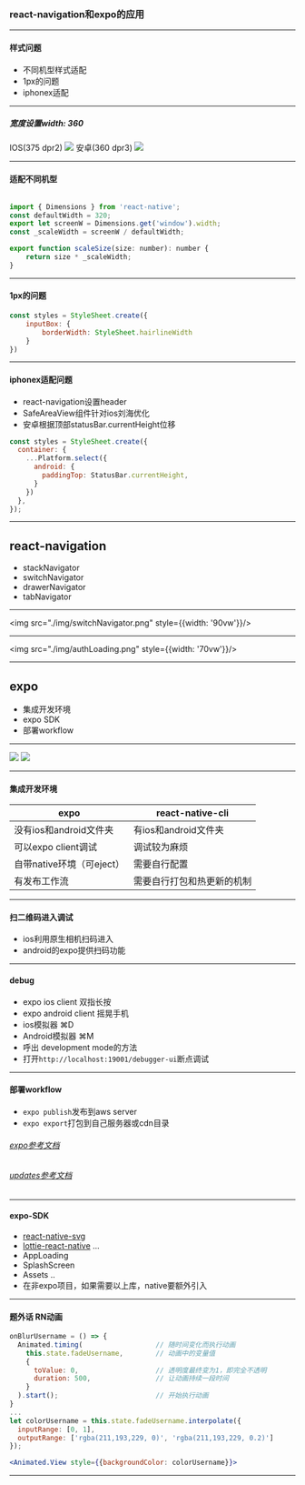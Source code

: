 


### react-navigation和expo的应用

----

#### 样式问题

- 不同机型样式适配
- 1px的问题
- iphonex适配


----

<h5>宽度设置width: 360</h5>
<div
style={{
    width: '100vw',
    height: '80vh',
    display: 'flex',
    alignItems: 'center',
    justifyContent: 'space-around',
    fontSize: '20px'
}}>
<span>IOS(375 dpr2)</span>
<img src='./img/ios-rn.jpeg' style={{width: '300px'}}/>
<span>安卓(360 dpr3)</span>
<img src='./img/android-rn.png' style={{width: '300px'}}/>
</div>

----

#### 适配不同机型

```javascript

import { Dimensions } from 'react-native';
const defaultWidth = 320;
export let screenW = Dimensions.get('window').width;
const _scaleWidth = screenW / defaultWidth;

export function scaleSize(size: number): number {
    return size * _scaleWidth;
}

```

----

#### 1px的问题

```javascript
const styles = StyleSheet.create({
    inputBox: {
        borderWidth: StyleSheet.hairlineWidth
    }
})

```

----

#### iphonex适配问题

- react-navigation设置header
- SafeAreaView组件针对ios刘海优化
- 安卓根据顶部statusBar.currentHeight位移

```javascript
const styles = StyleSheet.create({
  container: {
    ...Platform.select({
      android: {
        paddingTop: StatusBar.currentHeight,
      }
    })
  },
});
```

----

## react-navigation

- stackNavigator
- switchNavigator
- drawerNavigator
- tabNavigator

----


<img src="./img/switchNavigator.png" style={{width: '90vw'}}/>

----

<img src="./img/authLoading.png" style={{width: '70vw'}}/>

----

## expo

- 集成开发环境
- expo SDK
- 部署workflow

----

<div
style={{
    width: '100vw',
    height: '100vh',
    backgroundColor: '#4630EB',
    display: 'flex',
    alignItems: 'center',
    justifyContent: 'center'
}}>
<img src='./img/android-qrcode.png' style={{ width: '200px',  height: '200px' }}/>
<img src='https://d30j33t1r58ioz.cloudfront.net/static/images/expo-client-iphone.png' />
</div>

----

#### 集成开发环境

| expo          | react-native-cli  |
| ------------- | -------------     | 
| 没有ios和android文件夹 | 有ios和android文件夹 |
| 可以expo client调试 | 调试较为麻烦 |
| 自带native环境（可eject） |  需要自行配置  |
| 有发布工作流 | 需要自行打包和热更新的机制 |

----

#### 扫二维码进入调试

- ios利用原生相机扫码进入
- android的expo提供扫码功能

----

#### debug

- expo ios client 双指长按
- expo android client 摇晃手机
- ios模拟器 ⌘D
- Android模拟器 ⌘M
- 呼出 development mode的方法
- 打开`http://localhost:19001/debugger-ui`断点调试

----

#### 部署workflow

- `expo publish`发布到aws server
- `expo export`打包到自己服务器或cdn目录

###### [expo参考文档](https://docs.expo.io/versions/latest/distribution/hosting-your-app/#hosting-your-static-files)
###### [updates参考文档](https://docs.expo.io/versions/latest/sdk/updates/#__next)


----

#### expo-SDK

- [react-native-svg](https://github.com/react-native-community/react-native-svg)
- [lottie-react-native](https://github.com/react-native-community/lottie-react-native)
...
- AppLoading
- SplashScreen
- Assets
..
- 在非expo项目，如果需要以上库，native要额外引入

----

#### 题外话 RN动画

```javascript
onBlurUsername = () => {
  Animated.timing(                  // 随时间变化而执行动画
    this.state.fadeUsername,        // 动画中的变量值
    {
      toValue: 0,                   // 透明度最终变为1，即完全不透明
      duration: 500,                // 让动画持续一段时间
    }
  ).start();                        // 开始执行动画
}
...
let colorUsername = this.state.fadeUsername.interpolate({
  inputRange: [0, 1],
  outputRange: ['rgba(211,193,229, 0)', 'rgba(211,193,229, 0.2)']
});
```

```jsx
<Animated.View style={{backgroundColor: colorUsername}}>
```

----
